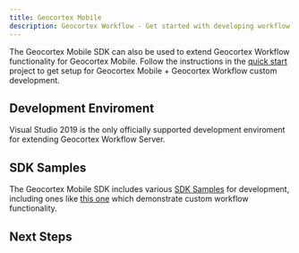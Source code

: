 ```yaml
---
title: Geocortex Mobile
description: Geocortex Workflow - Get started with developing workflow on Geocortex Mobile
---
```



The Geocortex Mobile SDK can also be used to extend Geocortex Workflow functionality for Geocortex Mobile. Follow the instructions in the [quick start](../mobile/quick-start.mdx) project to get setup for Geocortex Mobile + Geocortex Workflow custom development.

## Development Enviroment

Visual Studio 2019 is the only officially supported development enviroment for extending Geocortex Workflow Server.

## SDK Samples

<!-- TODO - check the SDK samples link -->

The Geocortex Mobile SDK includes various [SDK Samples](../mobile/samples.mdx) for development, including ones like [this one](https://github.com/geocortex/sdk-samples/workflow/custom-activity) which demonstrate custom workflow functionality.

## Next Steps

<UseCaseContainer>
    <UseCaseCard
        title="Implement a Custom Activity"
        description="Implement a custom activity for Geocortex Mobile"
        link="implement-custom-activity-server"
    />
    <UseCaseCard
        title="Implement a Custom Form Element"
        description="Implement a custom form element for Geocortex Mobile"
        link="implement-custom-form-elements-mobile"
    />
    <UseCaseCard
        title="Reference a Third Party library"
        description="Reference a third party library in Geocortex Mobile"
        link="reference-third-party-library-mobile"
    />
</UseCaseContainer>
